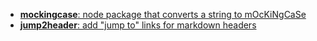 -   [**mockingcase**: node package that converts a string to mOcKiNgCaSe](https://github.com/strdr4605/mockingcase)
-   [**jump2header**: add "jump to" links for markdown headers](/about)
